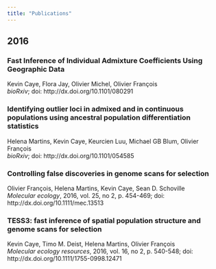 ```yaml
---
title: "Publications"
---
```


## 2016

### Fast Inference of Individual Admixture Coefficients Using Geographic Data <a href="https://github.com/cayek/TESS3Article"><i class="fa fa-github" aria-hidden="true"></i></a>
Kevin Caye, Flora Jay, Olivier Michel, Olivier François<br>
*bioRxiv*; doi: http://dx.doi.org/10.1101/080291



### Identifying outlier loci in admixed and in continuous populations using ancestral population differentiation statistics
Helena Martins, Kevin Caye, Keurcien Luu, Michael GB Blum, Olivier François<br>
*bioRxiv*; doi: http://dx.doi.org/10.1101/054585


### Controlling false discoveries in genome scans for selection 
Olivier François, Helena Martins, Kevin Caye, Sean D. Schoville<br>
*Molecular ecology*, 2016, vol. 25, no 2, p. 454-469; doi: http://dx.doi.org/10.1111/mec.13513

### TESS3: fast inference of spatial population structure and genome scans for selection
Kevin Caye, Timo M. Deist, Helena Martins, Olivier François<br>
*Molecular ecology resources*, 2016, vol. 16, no 2, p. 540-548; doi: http://dx.doi.org/10.1111/1755-0998.12471
